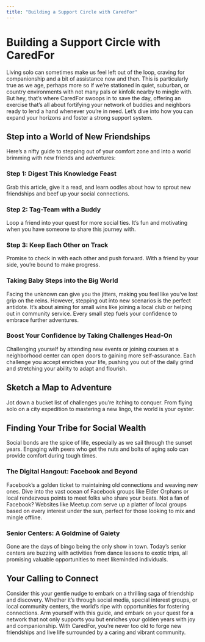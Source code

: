 ```yaml
---
title: "Building a Support Circle with CaredFor"
---
```


# Building a Support Circle with CaredFor

Living solo can sometimes make us feel left out of the loop, craving for companionship and a bit of assistance now and then. This is particularly true as we age, perhaps more so if we’re stationed in quiet, suburban, or country environments with not many pals or kinfolk nearby to mingle with. But hey, that’s where CaredFor swoops in to save the day, offering an exercise that’s all about fortifying your network of buddies and neighbors ready to lend a hand whenever you’re in need. Let’s dive into how you can expand your horizons and foster a strong support system.

## Step into a World of New Friendships

Here’s a nifty guide to stepping out of your comfort zone and into a world brimming with new friends and adventures:

### Step 1: Digest This Knowledge Feast
Grab this article, give it a read, and learn oodles about how to sprout new friendships and beef up your social connections.

### Step 2: Tag-Team with a Buddy
Loop a friend into your quest for more social ties. It’s fun and motivating when you have someone to share this journey with.

### Step 3: Keep Each Other on Track
Promise to check in with each other and push forward. With a friend by your side, you’re bound to make progress.

### Taking Baby Steps into the Big World

Facing the unknown can give you the jitters, making you feel like you’ve lost grip on the reins. However, stepping out into new scenarios is the perfect antidote. It’s about aiming for small wins like joining a local club or helping out in community service. Every small step fuels your confidence to embrace further adventures.

### Boost Your Confidence by Taking Challenges Head-On

Challenging yourself by attending new events or joining courses at a neighborhood center can open doors to gaining more self-assurance. Each challenge you accept enriches your life, pushing you out of the daily grind and stretching your ability to adapt and flourish.

## Sketch a Map to Adventure

Jot down a bucket list of challenges you’re itching to conquer. From flying solo on a city expedition to mastering a new lingo, the world is your oyster.

## Finding Your Tribe for Social Wealth

Social bonds are the spice of life, especially as we sail through the sunset years. Engaging with peers who get the nuts and bolts of aging solo can provide comfort during tough times.

### The Digital Hangout: Facebook and Beyond

Facebook’s a golden ticket to maintaining old connections and weaving new ones. Dive into the vast ocean of Facebook groups like Elder Orphans or local rendezvous points to meet folks who share your beats. Not a fan of Facebook? Websites like Meetup.com serve up a platter of local groups based on every interest under the sun, perfect for those looking to mix and mingle offline.

### Senior Centers: A Goldmine of Gaiety

Gone are the days of bingo being the only show in town. Today’s senior centers are buzzing with activities from dance lessons to exotic trips, all promising valuable opportunities to meet likeminded individuals.

## Your Calling to Connect

Consider this your gentle nudge to embark on a thrilling saga of friendship and discovery. Whether it’s through social media, special interest groups, or local community centers, the world’s ripe with opportunities for fostering connections. Arm yourself with this guide, and embark on your quest for a network that not only supports you but enriches your golden years with joy and companionship. With CaredFor, you’re never too old to forge new friendships and live life surrounded by a caring and vibrant community.
